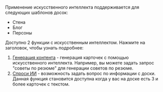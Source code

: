 Применение искусственного интеллекта поддерживается для следующих шаблонов досок:
- Стена
- Блог
- Персоны

Доступно 2 функции с искусственным интеллектом. Нажмите на заголовок, чтобы узнать подробнее:
1. [Генерация контента](/ai/content-generation) - генерация карточек с помощью искусственного интеллекта. Например, вы можете задать запрос "советы по резюме" для генерации советов по резюме.
2. [Спроси ИИ](/ai/ask-ai) - возможность задать вопрос по информации с доски. Данная функция становится доступна когда у вас на доске есть 3 и более карточек с текстом.